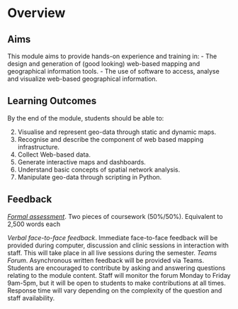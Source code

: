 # Overview {.unnumbered}

## Aims

This module aims to provide hands-on experience and training in:
- The design and generation of (good looking) web-based mapping and geographical information tools.
- The use of software to access, analyse and visualize web-based geographical information.

## Learning Outcomes

By the end of the module, students should be able to:


(2) Visualise and represent geo-data through static and dynamic maps.
(2) Recognise and describe the component of web based mapping infrastructure.
(3) Collect Web-based data.
(1) Generate interactive maps and dashboards.
(4) Understand basic concepts of spatial network analysis.
(5) Manipulate geo-data through scripting in Python.

## Feedback

[*Formal assessment*](https://gdsl-ul.github.io/wma/assess.html). Two pieces of coursework (50%/50%). Equivalent to 2,500 words each

*Verbal face-to-face feedback*. Immediate face-to-face feedback will be provided during computer, discussion and clinic sessions in interaction with staff. This will take place in all live sessions during the semester.
*Teams Forum*. Asynchronous written feedback will be provided via Teams. Students are encouraged to contribute by asking and answering questions relating to the module content. Staff will monitor the forum Monday to Friday 9am-5pm, but it will be open to students to make contributions at all times. Response time will vary depending on the complexity of the question and staff availability.


